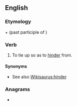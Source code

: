 ==English==

===Etymology===
{{etyl|la|en}} {{m|la|ab}} + {{m|la|ligatus}} (past participle of {{m|la|ligare||to tie}})

===Verb===
{{en-verb|abligat}}

# {{lb|en|obsolete}} To tie up so as to [[hinder]] from.

====Synonyms====
* See also [[Wikisaurus:hinder]]

===Anagrams===
* {{anagrams|en|agitable}}